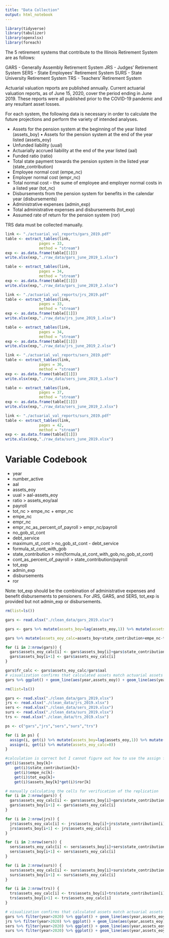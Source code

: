 ```yaml
---
title: "Data Collection"
output: html_notebook
---
```


```r
library(tidyverse)
library(tabulizer)
library(openxlsx)
library(foreach)
```

The 5 retirement systems that contribute to the Illinois Retirement System are as follows:

GARS - Generally Assembly Retirement System
JRS - Judges' Retirement System
SERS - State Employees' Retirement System
SURS - State University Retirement System
TRS - Teachers' Retirement System

Actuarial valuation reports are published annually. Current actuarial valuation reports, as of June 15, 2020, cover the period ending in June 2019. These reports were all published prior to the COVID-19 pandemic and any resultant asset losses.

For each system, the following data is necessary in order to calculate the future projections and perform the variety of intended analyses.

* Assets for the pension system at the beginning of the year listed (assets_boy)
• Assets for the pension system at the end of the year listed (assets_eoy)
* Unfunded liability (uual)
* Actuarially accrued liability at the end of the year listed (aal)
* Funded ratio (ratio)
* Total state payment towards the pension system in the listed year (state_contribution) 
* Employee normal cost (empe_nc)
* Employer normal cost (empr_nc)
* Total normal cost - the sume of employee and employer normal costs in a listed year (tot_nc)
* Disbursements from the pension system for benefits in the calendar year (disbursements)
* Administrative expenses (admin_exp)
* Total administrative expenses and disbursements (tot_exp)
* Assumed rate of return for the pension system (ror)

TRS data must be collected manually.

```r
link <- "./actuarial_val_reports/gars_2019.pdf"
table <- extract_tables(link,
               pages = 33,
               method = "stream")
exp <- as.data.frame(table[[1]])
write.xlsx(exp,"./raw_data/gars_june_2019_1.xlsx")

table <- extract_tables(link,
               pages = 34,
               method = "stream")
exp <- as.data.frame(table[[1]])
write.xlsx(exp,"./raw_data/gars_june_2019_2.xlsx")
```

```r
link <- "./actuarial_val_reports/jrs_2019.pdf"
table <- extract_tables(link,
               pages = 33,
               method = "stream")
exp <- as.data.frame(table[[1]])
write.xlsx(exp,"./raw_data/jrs_june_2019_1.xlsx")

table <- extract_tables(link,
               pages = 34,
               method = "stream")
exp <- as.data.frame(table[[1]])
write.xlsx(exp,"./raw_data/jrs_june_2019_2.xlsx")
```

```r
link <- "./actuarial_val_reports/sers_2019.pdf"
table <- extract_tables(link,
               pages = 36,
               method = "stream")
exp <- as.data.frame(table[[1]])
write.xlsx(exp,"./raw_data/sers_june_2019_1.xlsx")

table <- extract_tables(link,
               pages = 37,
               method = "stream")
exp <- as.data.frame(table[[1]])
write.xlsx(exp,"./raw_data/sers_june_2019_2.xlsx")
```

```r
link <- "./actuarial_val_reports/surs_2019.pdf"
table <- extract_tables(link,
               pages = 42,
               method = "stream")
exp <- as.data.frame(table[[1]])
write.xlsx(exp,"./raw_data/surs_june_2019.xlsx")
```

# Variable Codebook

* year
* number_active
* aal
* assets_eoy
* uual > aal-assets_eoy
* ratio > assets_eoy/aal
* payroll
* tot_nc > empe_nc + empr_nc
* empe_nc
* empr_nc
* empr_nc_as_percent_of_payroll > empr_nc/payroll
* no_gob_st_cont
* debt_service
* maximum_st_cont > no_gob_st_cont - debt_service
* formula_st_cont_with_gob
* state_contribution > min(formula_st_cont_with_gob,no_gob_st_cont)
* cont_as_percent_of_payroll > state_contribution/payroll
* tot_exp 
* admin_exp
* disbursements
* ror

Note: tot_exp should be the combination of administrative expenses and benefit disbursements to pensioners. For JRS, GARS, and SERS, tot_exp is provided but not admin_exp or disbursements.

```r
rm(list=ls())

gars <- read.xlsx("./clean_data/gars_2019.xlsx")

gars <- gars %>% mutate(assets_boy=lag(assets_eoy,1)) %>% mutate(assets_boy=ifelse(assets_boy==gars$assets_eoy[1],assets_boy,0))

gars %>% mutate(assets_eoy_calc=assets_boy+state_contribution+empe_nc-tot_exp+assets_boy*ror)

for (i in 2:nrow(gars)) {
  gars$assets_eoy_calc[i] <- gars$assets_boy[i]+gars$state_contribution[i]+gars$empe_nc[i]-gars$tot_exp[i]+gars$assets_boy[i]*gars$ror[i]
  gars$assets_boy[i+1] <- gars$assets_eoy_calc[i]
}

gars$fr_calc <- gars$assets_eoy_calc/gars$aal
# visualization confirms that calculated assets match actuarial assets within a reasonable margin of error
gars %>% ggplot() + geom_line(aes(year,assets_eoy)) + geom_line(aes(year,assets_eoy_calc), color="blue")
```

```r
rm(list=ls())

gars <- read.xlsx("./clean_data/gars_2019.xlsx")
jrs <- read.xlsx("./clean_data/jrs_2019.xlsx")
sers <- read.xlsx("./clean_data/sers_2019.xlsx")
surs <- read.xlsx("./clean_data/surs_2019.xlsx")
trs <- read.xlsx("./clean_data/trs_2019.xlsx")

ps <- c("gars","jrs","sers","surs","trs")

for (i in ps) {
  assign(i, get(i) %>% mutate(assets_boy=lag(assets_eoy,1)) %>% mutate(assets_boy=ifelse(assets_boy==assets_eoy[1],assets_boy,0)))
  assign(i, get(i) %>% mutate(assets_eoy_calc=0))
}

#calculation is correct but I cannot figure out how to use the assign function to perform the loop. Unfortunately, manual will have to work here because it does so without the complications
get(i)$assets_boy[k]+
    get(i)$state_contribution[k]+
    get(i)$empe_nc[k]-
    get(i)$tot_exp[k]+
    get(i)$assets_boy[k]*get(i)$ror[k]

# manually calculating the cells for verification of the replication
for (i in 2:nrow(gars)) {
  gars$assets_eoy_calc[i] <- gars$assets_boy[i]+gars$state_contribution[i]+gars$empe_nc[i]-gars$tot_exp[i]+gars$assets_boy[i]*gars$ror[i]
  gars$assets_boy[i+1] <- gars$assets_eoy_calc[i]
}

for (i in 2:nrow(jrs)) {
  jrs$assets_eoy_calc[i] <- jrs$assets_boy[i]+jrs$state_contribution[i]+jrs$empe_nc[i]-jrs$tot_exp[i]+jrs$assets_boy[i]*jrs$ror[i]
  jrs$assets_boy[i+1] <- jrs$assets_eoy_calc[i]
}

for (i in 2:nrow(sers)) {
  sers$assets_eoy_calc[i] <- sers$assets_boy[i]+sers$state_contribution[i]+sers$empe_nc[i]-sers$tot_exp[i]+sers$assets_boy[i]*sers$ror[i]
  sers$assets_boy[i+1] <- sers$assets_eoy_calc[i]
}

for (i in 2:nrow(surs)) {
  surs$assets_eoy_calc[i] <- surs$assets_boy[i]+surs$state_contribution[i]+surs$empe_nc[i]-surs$tot_exp[i]+surs$assets_boy[i]*surs$ror[i]
  surs$assets_boy[i+1] <- surs$assets_eoy_calc[i]
}

for (i in 2:nrow(trs)) {
  trs$assets_eoy_calc[i] <- trs$assets_boy[i]+trs$state_contribution[i]+trs$empe_nc[i]-trs$tot_exp[i]+trs$assets_boy[i]*trs$ror[i]
  trs$assets_boy[i+1] <- trs$assets_eoy_calc[i]
}

# visualization confirms that calculated assets match actuarial assets within a reasonable margin of error
gars %>% filter(year>2020) %>% ggplot() + geom_line(aes(year,assets_eoy)) + geom_line(aes(year,assets_eoy_calc), color="blue")
jrs %>% filter(year>2020) %>% ggplot() + geom_line(aes(year,assets_eoy)) + geom_line(aes(year,assets_eoy_calc), color="blue")
sers %>% filter(year>2020) %>% ggplot() + geom_line(aes(year,assets_eoy)) + geom_line(aes(year,assets_eoy_calc), color="blue")
surs %>% filter(year>2020) %>% ggplot() + geom_line(aes(year,assets_eoy)) + geom_line(aes(year,assets_eoy_calc), color="blue")

```



